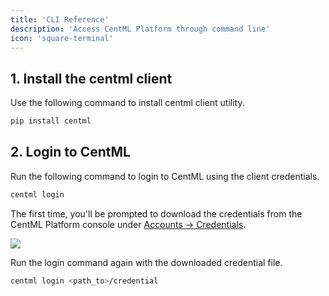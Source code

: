 ```yaml
---
title: 'CLI Reference'
description: 'Access CentML Platform through command line'
icon: 'square-terminal'
---
```


## 1. Install the centml client

Use the following command to install centml client utility.

```bash
pip install centml
```

## 2. Login to CentML

Run the following command to login to CentML using the client credentials.

```bash
centml login
```

The first time, you'll be prompted to download the credentials from the CentML Platform console under [Accounts -> Credentials](https://app.centml.com/user/credentials).

<Frame>
    <img src="/images/cli_credentials.png" style={{ borderRadius: '0.5rem' }} />
</Frame>

Run the login command again with the downloaded credential file.

```bash
centml login <path_to>/credential
```
